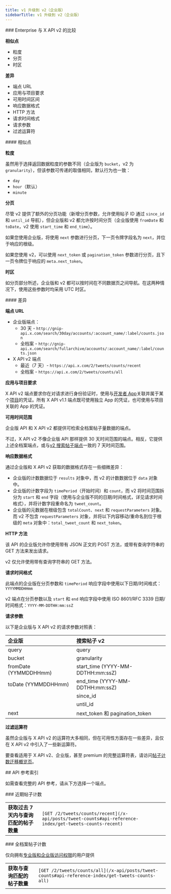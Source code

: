 ```yaml
---
title: v1 升级到 v2（企业版）
sidebarTitle: v1 升级到 v2（企业版）
---
```


<div id="enterprise-compared-to-x-api-v2">
  ### Enterprise 与 X API v2 的比较
</div>

**相似点**

- 粒度
- 分页
- 时区

**差异**

- 端点 URL
- 应用与项目要求
- 可用时间区间
- 响应数据格式
- HTTP 方法
- 请求时间格式
- 请求参数
- 过滤运算符

<div id="similarities">
  #### 相似点
</div>

**粒度**

虽然用于选择返回数据粒度的参数不同（企业版为 `bucket`，v2 为 `granularity`），但该参数可传递的取值相同，默认行为也一致：

- `day`
- `hour`（默认）
- `minute`

**分页**

尽管 v2 提供了额外的分页功能（新增分页参数，允许使用帖子 ID 通过 `since_id` 和 `until_id` 导航），但企业版和 v2 都允许按时间分页（企业版使用 `fromDate` 和 `toDate`，v2 使用 `start_time` 和 `end_time`）。

如果您使用企业版，将使用 `next` 参数进行分页，下一页令牌字段名为 `next`，并位于响应的根级。

如果您使用 v2，可以使用 `next_token` 或 `pagination_token` 参数进行分页，且下一页令牌位于响应的 `meta.next_token`。
 

**时区**

如分页部分所述，企业版和 v2 都可以按时间在不同数据页之间导航。在这两种情况下，使用这些参数时均采用 UTC 时区。

<div id="differences">
  #### 差异
</div>

**端点 URL**

- 企业版端点：
  - 30 天 - `http://gnip-api.x.com/search/30day/accounts/:account_name/:label/counts.json`
  - 全档案 - `http://gnip-api.x.com/search/fullarchive/accounts/:account_name/:label/counts.json`
- X API v2 端点
  - 最近（7 天）- `https://api.x.com/2/tweets/counts/recent`
  - 全档案 - `https://api.x.com/2/tweets/counts/all`

**应用与项目要求**

X API v2 端点要求你在对请求进行身份验证时，使用与[开发者 App](/zh/resources/fundamentals/developer-apps)关联并属于某个[项目](/zh/resources/fundamentals/developer-apps)的凭证。所有 X API v1.1 端点既可使用独立 App 的凭证，也可使用与项目关联的 App 的凭证。
 

**可用时间范围**

企业版 API 和 X API v2 都提供可检索全档案帖子量数据的端点。

不过，X API v2 不像企业版 API 那样提供 30 天时间范围的端点。相反，它提供上述全档案端点，或与[v2 搜索帖子端点](/zh/x-api/posts/search/introduction)一致的 7 天时间范围。
 

**响应数据格式**

通过企业版和 X API v2 获取的数据格式存在一些细微差异：

- 企业版的计数数据位于 `results` 对象中，而 v2 的计数数据位于 `data` 对象中。
- 企业版的计数字段为 `timePeriod`（开始时间）和 `count`，而 v2 将时间范围拆分为 `start` 和 `end` 字段（使用与企业版不同的日期/时间格式，详见请求时间格式），并将计数字段重命名为 `tweet_count`。
- 企业版的元数据在根级包含 `totalCount`、`next` 和 `requestParameters` 对象。而 v2 不包含 `requestParameters` 对象，并将以下内容移动/重命名到位于根级的 `meta` 对象中：`total_tweet_count` 和 `next_token`。
   

**HTTP 方法**

该 API 的企业版允许你使用带有 JSON 正文的 POST 方法，或带有查询字符串的 GET 方法来发出请求。

v2 仅允许使用带有查询字符串的 GET 方法。
 

**请求时间格式**

此端点的企业版在分页参数和 `timePeriod` 响应字段中使用以下日期/时间格式：`YYYYMMDDHHmm`

v2 端点在分页参数以及 `start` 和 `end` 响应字段中使用 ISO 8601/RFC 3339 日期/时间格式：`YYYY-MM-DDTHH:mm:ssZ`

**请求参数**

以下是企业版与 X API v2 的请求参数对照表：

| 企业版 | 搜索帖子 v2 |
| :--- | :--- |
| query | query |
| bucket | granularity |
| fromDate (YYMMDDHHmm) | start\_time (YYYY-MM-DDTHH:mm:ssZ) |
| toDate (YYMMDDHHmm) | end\_time (YYYY-MM-DDTHH:mm:ssZ) |
|     | since\_id |
|     | until\_id |
| next | next\_token 和 pagination\_token |

**过滤运算符**

虽然企业版与 X API v2 的运算符大多相同，但在可用性方面存在一些差异，且仅在 X API v2 中引入了一些新运算符。

要查看适用于 X API v2、企业版，甚至 premium 的完整运算符表，请访问[帖子计数迁移概览页](/zh/x-api/posts/counts/migrate/overview)。

<div id="api-reference-index">
  ## API 参考索引
</div>

如需查看完整的 API 参考，请从下方选择一个端点。

<div id="recent-post-counts">
  ### 近期帖子计数
</div>

|     |     |
| :--- | :--- |
| **获取过去 7 天内与查询匹配的帖子数量** | `[GET /2/tweets/counts/recent](/x-api/posts/tweet-counts#api-reference-index/get-tweets-counts-recent)` |

<div id="full-archive-post-counts">
  ### 全档案帖子计数
</div>

仅向拥有[专业版和企业版访问权限](/zh/x-api/getting-started/about-x-api)的用户提供

|     |     |
| :--- | :--- |
| **获取与查询匹配的帖子数量** | `[GET /2/tweets/counts/all](/x-api/posts/tweet-counts#api-reference-index/get-tweets-counts-all)` |